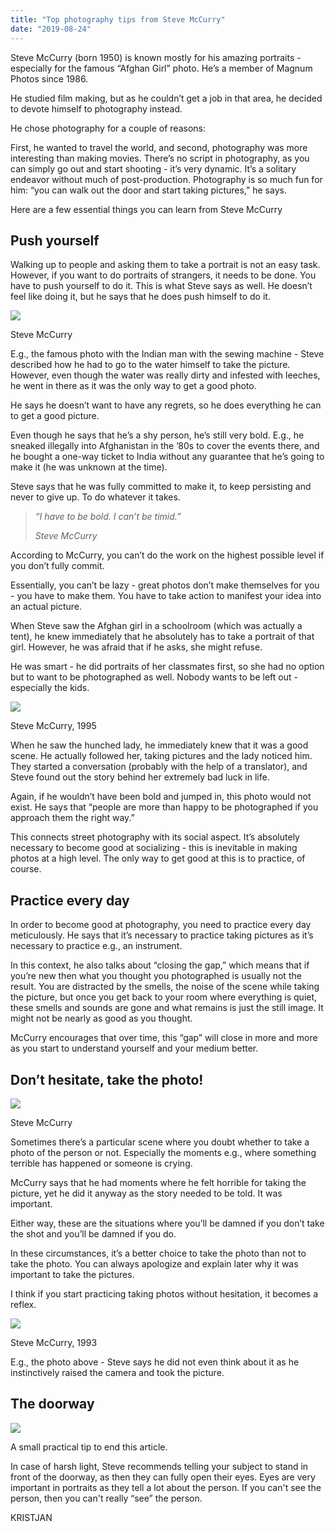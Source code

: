 ```yaml
---
title: "Top photography tips from Steve McCurry"
date: "2019-08-24"
---
```


Steve McCurry (born 1950) is known mostly for his amazing portraits - especially for the famous “Afghan Girl” photo. He’s a member of Magnum Photos since 1986.

He studied film making, but as he couldn’t get a job in that area, he decided to devote himself to photography instead.

He chose photography for a couple of reasons:

First, he wanted to travel the world, and second, photography was more interesting than making movies. There’s no script in photography, as you can simply go out and start shooting - it’s very dynamic. It’s a solitary endeavor without much of post-production. Photography is so much fun for him: “you can walk out the door and start taking pictures,” he says.

Here are a few essential things you can learn from Steve McCurry

## **Push yourself**

Walking up to people and asking them to take a portrait is not an easy task. However, if you want to do portraits of strangers, it needs to be done. You have to push yourself to do it. This is what Steve says as well. He doesn’t feel like doing it, but he says that he does push himself to do it.

![](https://kristjanvingel.files.wordpress.com/2019/08/steve-mccurry-india-monsoon.jpg)

Steve McCurry

E.g., the famous photo with the Indian man with the sewing machine - Steve described how he had to go to the water himself to take the picture. However, even though the water was really dirty and infested with leeches, he went in there as it was the only way to get a good photo.

He says he doesn’t want to have any regrets, so he does everything he can to get a good picture.

Even though he says that he’s a shy person, he’s still very bold. E.g., he sneaked illegally into Afghanistan in the ’80s to cover the events there, and he bought a one-way ticket to India without any guarantee that he’s going to make it (he was unknown at the time).

Steve says that he was fully committed to make it, to keep persisting and never to give up. To do whatever it takes.

> _“I have to be bold. I can’t be timid.”_
> 
> _Steve McCurry_

According to McCurry, you can’t do the work on the highest possible level if you don’t fully commit.

Essentially, you can’t be lazy - great photos don’t make themselves for you - you have to make them. You have to take action to manifest your idea into an actual picture.

When Steve saw the Afghan girl in a schoolroom (which was actually a tent), he knew immediately that he absolutely has to take a portrait of that girl. However, he was afraid that if he asks, she might refuse.

He was smart - he did portraits of her classmates first, so she had no option but to want to be photographed as well. Nobody wants to be left out - especially the kids.

![](https://kristjanvingel.files.wordpress.com/2019/08/par118827-overlay.jpg)

Steve McCurry, 1995

When he saw the hunched lady, he immediately knew that it was a good scene. He actually followed her, taking pictures and the lady noticed him. They started a conversation (probably with the help of a translator), and Steve found out the story behind her extremely bad luck in life.

Again, if he wouldn’t have been bold and jumped in, this photo would not exist. He says that “people are more than happy to be photographed if you approach them the right way.”

This connects street photography with its social aspect. It’s absolutely necessary to become good at socializing - this is inevitable in making photos at a high level. The only way to get good at this is to practice, of course.

## **Practice every day**

In order to become good at photography, you need to practice every day meticulously. He says that it’s necessary to practice taking pictures as it’s necessary to practice e.g., an instrument.

In this context, he also talks about “closing the gap,” which means that if you’re new then what you thought you photographed is usually not the result. You are distracted by the smells, the noise of the scene while taking the picture, but once you get back to your room where everything is quiet, these smells and sounds are gone and what remains is just the still image. It might not be nearly as good as you thought.

McCurry encourages that over time, this “gap” will close in more and more as you start to understand yourself and your medium better.

## **Don’t hesitate, take the photo!**

![](https://kristjanvingel.files.wordpress.com/2019/08/vietnam-10042.jpg)

Steve McCurry

Sometimes there’s a particular scene where you doubt whether to take a photo of the person or not. Especially the moments e.g., where something terrible has happened or someone is crying.

McCurry says that he had moments where he felt horrible for taking the picture, yet he did it anyway as the story needed to be told. It was important.

Either way, these are the situations where you’ll be damned if you don’t take the shot and you’ll be damned if you do.

In these circumstances, it’s a better choice to take the photo than not to take the photo. You can always apologize and explain later why it was important to take the pictures.

I think if you start practicing taking photos without hesitation, it becomes a reflex.

![](https://kristjanvingel.files.wordpress.com/2019/08/nyc5919-overlay.jpg)

Steve McCurry, 1993

E.g., the photo above - Steve says he did not even think about it as he instinctively raised the camera and took the picture.

## The doorway

![](https://kristjanvingel.files.wordpress.com/2019/08/woman-at-a-horse-festival-tagong-tibet-1999-by-steve-mccurry-c04911.jpg)

A small practical tip to end this article.

In case of harsh light, Steve recommends telling your subject to stand in front of the doorway, as then they can fully open their eyes. Eyes are very important in portraits as they tell a lot about the person. If you can't see the person, then you can't really “see” the person.

KRISTJAN
